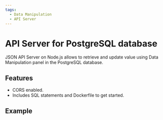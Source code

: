 ```yaml
---
tags:
  - Data Manipulation
  - API Server
---
```



# API Server for PostgreSQL database

JSON API Server on Node.js allows to retrieve and update value using Data Manipulation panel in the PostgreSQL database.

## Features

- CORS enabled.
- Includes SQL statements and Dockerfile to get started.

## Example

<Code
  url="https://github.com/VolkovLabs/volkovlabs-form-panel/blob/main/server-pg/server.ts"
  language="js"
/>
